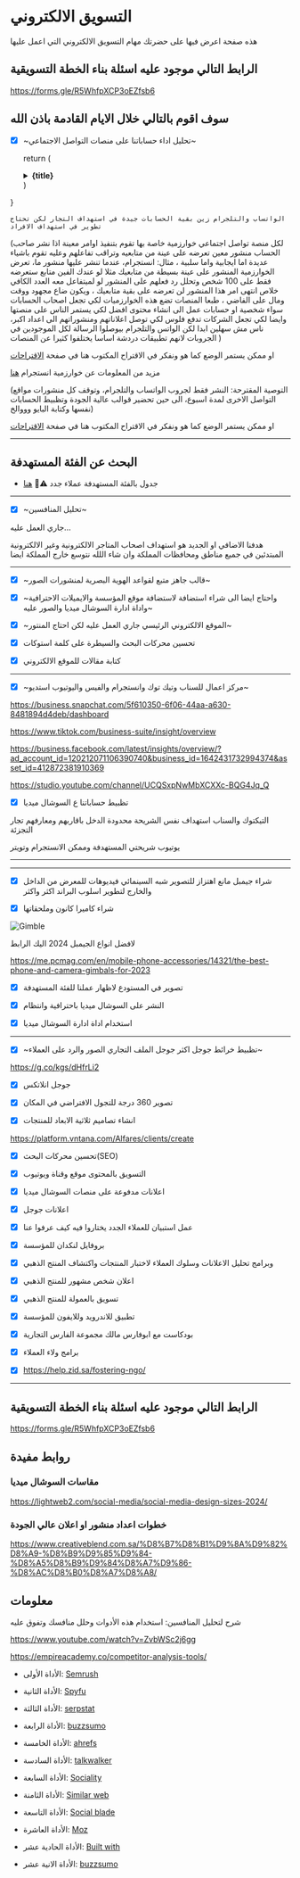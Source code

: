 # التسويق الالكتروني

هذه صفحة اعرض فيها على حضرتك مهام التسويق الالكتروني التي اعمل عليها

## الرابط التالي موجود عليه اسئلة بناء الخطة التسويقية

https://forms.gle/R5WhfpXCP3oEZfsb6


## سوف اقوم بالتالي خلال الايام القادمة باذن الله

- [x] ~تحليل اداء حساباتنا على منصات التواصل الاجتماعي~


  return (
    <details
      closed
      className="last-of-type:mb-0 rounded-lg bg-neutral-50 dark:bg-neutral-800 p-2 mt-4"
    >
      <summary>
        <strong className="text-lg">{title}</strong>
      </summary>
      <div className="nx-p-2">{children}</div>
    </details>
  )
}


<FAQBox title="ما هي نتيجة تحليل اداءنا على السوشال ميديا؟">


    الواتساب والتلجرام زين بقية الحسابات جيدة في استهداف التجار لكن تحتاج تطوير في استهداف الافراد


</FAQBox>


<FAQBox title="لماذا بقية الحسابات تحتاج الى اعادة بناء وتطوير؟">

(لكل منصة تواصل اجتماعي خوارزمية خاصة بها تقوم بتنفيذ اوامر معينة اذا نشر صاحب الحساب منشور معين تعرضه على عينة من متابعيه وتراقب تفاعلهم وعليه تقوم باشياء عديدة اما ايجابية واما سلبية ، مثال: انستجرام، عندما تنشر عليها منشور ما، تعرض الخوارزمية المنشور على عينة بسيطة من متابعيك مثلا لو عندك الفين متابع ستعرضه فقط على 100 شخص وتحلل رد فعلهم على المنشور لو لميتفاعل معه العدد الكافي خلاص انتهى امر هذا المنشور لن تعرضه على بقية متابعيك ، ويكون ضاع مجهود ووقت ومال على الفاضي ، طبعا المنصات تضع هذه الخوارزميات لكي تجعل اصحاب الحسابات سواء شخصية او حسابات عمل الى انشاء محتوى افضل لكي يستمر الناس على منصتها وايضا لكي تجعل الشركات تدفع فلوس لكي توصل اعلاناتهم ومنشوراتهم الى اعداد اكبر، ناس مش سهلين ابدا لكن الواتس والتلجرام بيوصلوا الرسالة لكل الموجودين في الجروبات لانهم تطبيقات دردشة اساسا يختلفوا كثيرا عن المنصات  )

او ممكن يستمر الوضع كما هو ونفكر في الاقتراح المكتوب هنا في صفحة [الاقتراحات](https://alfares-plan.vercel.app/ar-SA/suggestions)

مزيد من المعلومات عن خوارزمية انستجرام [هنا](https://www.ufukcorp.com/post/instagram-algorithm-secrets)



</FAQBox>


<FAQBox title="ما هي التوصية؟">

 

(التوصية المقترحة: النشر فقط لجروب الواتساب والتلجرام، وتوقف كل منشورات مواقع التواصل الاخرى لمدة اسبوع، الى حين تحضير قوالب عالية الجودة وتظبيط الحسابات نفسها وكتابة البايو وووالخ)

او ممكن يستمر الوضع كما هو ونفكر في الاقتراح المكتوب هنا في صفحة [الاقتراحات](https://alfares-plan.vercel.app/ar-SA/suggestions#حسابات-التواصل-الاجتماعي)


</FAQBox>

---


## البحث عن الفئة المستهدفة 

- جدول بالفئة المستهدفة عملاء جدد  <span >⚠️👷</span>
[هنا](/search4new-clients)




---

- [x] ~تحليل المنافسين~ 

جاري العمل عليه...

هدفنا الاضافي او الجديد هو استهداف اصحاب المتاجر الالكترونية وغير الالكترونية المبتدئين في جميع مناطق ومحافظات المملكة وان شاء اللله نتوسع خارج المملكة ايضا

---


- [x] ~قالب جاهز متبع لقواعد الهوية البصرية لمنشورات الصور~

* [x] ~واحتاج ايضا الى شراء استضافة لاستضافة موقع المؤسسة والايميلات الاحترافية واداة ادارة السوشال ميديا والصور عليه~

* [x] ~الموقع الالكتروني الرئيسي جاري العمل عليه لكن احتاج المنتور~

* [x] تحسين محركات البحث والسيطرة على كلمة استوكات

* [x] كتابة مقالات للموقع الالكتروني

---

- [x] ~مركز اعمال للسناب وتيك توك وانستجرام والفيس واليوتيوب استديو~

https://business.snapchat.com/5f610350-6f06-44aa-a630-8481894d4deb/dashboard

https://www.tiktok.com/business-suite/insight/overview

https://business.facebook.com/latest/insights/overview/?ad_account_id=120212071106390740&business_id=1642431732994374&asset_id=412872381910369

https://studio.youtube.com/channel/UCQSxpNwMbXCXXc-BQG4Jq_Q

- [x] تظبيط حساباتنا ع السوشال ميديا

التيكتوك والسناب استهداف نفس الشريحة محدودة الدخل باقاربهم ومعارفهم تجار التجزئة

يوتيوب شريحتي المستهدفة وممكن الانستجرام وتويتر

---


---


- [x] شراء جيمبل مانع اهتزاز للتصوير شبه السينمائي فيديوهات للمعرض من الداخل والخارج لتطوير اسلوب البراند اكثر واكثر

- [x] شراء كاميرا كانون وملحقاتها

 
<Image src="/imgs/gimble.jpg" alt="Gimble" width={500} height={500} />

لافضل انواع الجيمبل 2024 اليك الرابط

https://me.pcmag.com/en/mobile-phone-accessories/14321/the-best-phone-and-camera-gimbals-for-2023


- [x] تصوير في المستودع لاظهار عملنا للفئة المستهدفة

- [x] النشر على السوشال ميديا باحترافية وانتظام

- [x] استخدام اداة ادارة السوشال ميديا

---

- [x] ~تظبيط خرائط جوجل اكثر جوجل الملف التجاري الصور والرد على العملاء~

https://g.co/kgs/dHfrLi2

- [x] جوجل انلاتكس



- [x] تصوير 360 درجة للتجول الافتراضي في المكان

- [x] انشاء تصاميم ثلاثية الابعاد للمنتجات

https://platform.vntana.com/Alfares/clients/create



- [x] تحسين محركات البحث(SEO)

- [x] التسويق بالمحتوى موقع وقناة ويوتيوب 

- [x] اعلانات مدفوعة على منصات السوشال ميديا

- [x] اعلانات جوجل

- [x] عمل استبيان للعملاء الجدد يختاروا فيه كيف عرفوا عنا 

- [x] بروفايل لنكدان للمؤسسة


- [x]  وبرامج تحليل الاعلانات وسلوك العملاء لاختبار المنتجات واكتشاف المنتج الذهبي

- [x] اعلان شخص مشهور للمنتج الذهبي

- [x] تسويق بالعمولة للمنتج الذهبي

- [x] تطبيق للاندرويد وللايفون للمؤسسة

* [x] بودكاست مع ابوفارس مالك مجموعة الفارس التجارية 

* [x] برامج ولاء العملاء

* [x] https://help.zid.sa/fostering-ngo/ 


---


## الرابط التالي موجود عليه اسئلة بناء الخطة التسويقية

https://forms.gle/R5WhfpXCP3oEZfsb6


## روابط مفيدة

### مقاسات السوشال ميديا

https://lightweb2.com/social-media/social-media-design-sizes-2024/

### خطوات اعداد منشور او اعلان عالي الجودة

https://www.creativeblend.com.sa/%D8%B7%D8%B1%D9%8A%D9%82%D8%A9-%D8%B9%D9%85%D9%84-%D8%A5%D8%B9%D9%84%D8%A7%D9%86-%D8%AC%D8%B0%D8%A7%D8%A8/



## معلومات

شرح لتحليل المنافسين: استخدام هذه الأدوات وحلل منافسك وتفوق عليه

https://www.youtube.com/watch?v=ZvbWSc2j6gg

https://empireacademy.co/competitor-analysis-tools/

* الأداة الأولى: [Semrush](https://www.semrush.com/)

* الأداة الثانية: [Spyfu](https://www.spyfu.com/)

* الأداة الثالثة: [serpstat](https://serpstat.com/)

* الأداة الرابعة: [buzzsumo](https://buzzsumo.com/)

* الأداة  الخامسة: [ahrefs](https://ahrefs.com/)

* الأداة السادسة: [talkwalker](https://www.talkwalker.com/)

* الأداة السابعة: [Sociality](https://sociality.io/)

* الأداة الثامنة: [Similar web](https://www.similarweb.com/)

* الأداة التاسعة: [Social blade](https://socialblade.com/)

* الأداة العاشرة: [Moz](https://moz.com/domain-analysis)

* الأداة الحادية عشر: [Built with](https://builtwith.com/)

* الأداة الانية عشر: [buzzsumo](https://buzzsumo.com/)


